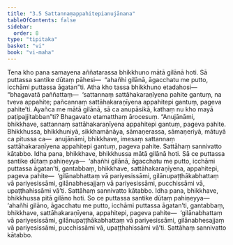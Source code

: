 ```yaml
---
title: "3.5 Sattannaṃappahitepianujānana"
tableOfContents: false
sidebar:
  order: 8
type: "tipitaka"
basket: "vi"
book: "vi-maha"
---
```



<DynamicBreadcrumb />

<Division number="198" book="vi-maha" bookNo="3" page="205">

<Paragraph number="867" book="vi-maha">
Tena kho pana samayena aññatarassa bhikkhuno mātā gilānā hoti. Sā puttassa santike dūtaṃ pāhesi—  “ahañhi gilānā, āgacchatu me putto, icchāmi puttassa āgatan”ti. Atha kho tassa bhikkhuno etadahosi—  “bhagavatā paññattaṃ—  ‘sattannaṃ sattāhakaraṇīyena pahite gantuṃ, na tveva appahite; pañcannaṃ sattāhakaraṇīyena appahitepi gantuṃ, pageva pahite’ti. Ayañca me mātā gilānā, sā ca anupāsikā, kathaṃ nu kho mayā paṭipajjitabban”ti? Bhagavato etamatthaṃ ārocesuṃ. “Anujānāmi, bhikkhave, sattannaṃ sattāhakaraṇīyena appahitepi gantuṃ, pageva pahite. Bhikkhussa, bhikkhuniyā, sikkhamānāya, sāmaṇerassa, sāmaṇeriyā, mātuyā ca pitussa ca—  anujānāmi, bhikkhave, imesaṃ sattannaṃ sattāhakaraṇīyena appahitepi gantuṃ, pageva pahite. Sattāhaṃ sannivatto kātabbo.
</Paragraph>

<Paragraph number="868" book="vi-maha">
Idha pana, bhikkhave, bhikkhussa mātā gilānā hoti. Sā ce puttassa santike dūtaṃ pahiṇeyya—  ‘ahañhi gilānā, āgacchatu me putto, icchāmi puttassa āgatan’ti, gantabbaṃ, bhikkhave, sattāhakaraṇīyena, appahitepi, pageva pahite—  ‘gilānabhattaṃ vā pariyesissāmi, gilānupaṭṭhākabhattaṃ vā pariyesissāmi, gilānabhesajjaṃ vā pariyesissāmi, pucchissāmi vā, upaṭṭhahissāmi vā’ti. Sattāhaṃ sannivatto kātabbo.
</Paragraph>

<Paragraph number="869" book="vi-maha">
Idha pana, bhikkhave, bhikkhussa pitā gilāno hoti. So ce puttassa santike dūtaṃ pahiṇeyya—  ‘ahañhi gilāno, āgacchatu me putto, icchāmi puttassa āgatan’ti, gantabbaṃ, bhikkhave, sattāhakaraṇīyena, appahitepi, pageva pahite—  ‘gilānabhattaṃ vā pariyesissāmi, gilānupaṭṭhākabhattaṃ vā pariyesissāmi, gilānabhesajjaṃ vā pariyesissāmi, pucchissāmi vā, upaṭṭhahissāmi vā’ti. Sattāhaṃ sannivatto kātabbo.
</Paragraph>
</Division>